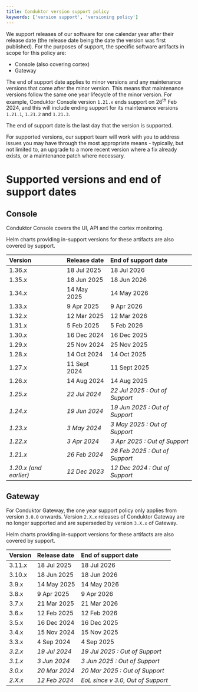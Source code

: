 ```yaml
---
title: Conduktor version support policy
keywords: ['version support', 'versioning policy']
---
```


We support releases of our software for one calendar year after their release date (the release date being the date the version was first published). For the purposes of support, the specific software artifacts in scope for this policy are:

- Console (also covering cortex)
- Gateway

The end of support date applies to minor versions and any maintenance versions that come after the minor version. This means that maintenance versions follow the same one year lifecycle of the minor version. For example, Conduktor Console version `1.21.x` ends support on 26<sup>th</sup> Feb 2024, and this will include ending support for its maintenance versions `1.21.1`, `1.21.2` and `1.21.3`.

The end of support date is the last day that the version is supported.

For supported versions, our support team will work with you to address issues you may have through the most appropriate means - typically, but not limited to, an upgrade to a more recent version where a fix already exists, or a maintenance patch where necessary.

# Supported versions and end of support dates

## Console

Conduktor Console covers the UI, API and the cortex monitoring.

Helm charts providing in-support versions for these artifacts are also covered by support.

| **Version**            | **Release date** | **End of support date**        |
| :--------------------- | :--------------- | :----------------------------- |
| 1.36.x                 | 18 Jul 2025      | 18 Jul 2026                    |
| 1.35.x                 | 18 Jun 2025      | 18 Jun 2026                    |
| 1.34.x                 | 14 May 2025      | 14 May 2026                    |
| 1.33.x                 | 9 Apr 2025       | 9 Apr 2026                     |
| 1.32.x                 | 12 Mar 2025      | 12 Mar 2026                    |
| 1.31.x                 | 5 Feb 2025       | 5 Feb 2026                     |
| 1.30.x                 | 16 Dec 2024      | 16 Dec 2025                    |
| 1.29.x                 | 25 Nov 2024      | 25 Nov 2025                    |
| 1.28.x                 | 14 Oct 2024      | 14 Oct 2025                    |
| 1.27.x                 | 11 Sept 2024     | 11 Sept 2025                   |
| 1.26.x                 | 14 Aug 2024      | 14 Aug 2025                    |
| *1.25.x*               | *22 Jul 2024*    | *22 Jul 2025 : Out of Support* |
| *1.24.x*               | *19 Jun 2024*    | *19 Jun 2025 : Out of Support* |
| *1.23.x*               | *3 May 2024*     | *3 May 2025 : Out of Support*  |
| *1.22.x*               | *3 Apr 2024*     | *3 Apr 2025 : Out of Support*  |
| *1.21.x*               | *26 Feb 2024*    | *26 Feb 2025 : Out of Support* |
| *1.20.x (and earlier)* | *12 Dec 2023*    | *12 Dec 2024 : Out of Support* |

## Gateway

For Conduktor Gateway, the one year support policy only applies from version `3.0.0` onwards. Version `2.X.x` releases of Conduktor Gateway are no longer supported and are superseded by version `3.X.x` of Gateway.

Helm charts providing in-support versions for these artifacts are also covered by support.

| **Version** | **Release date**  | **End of support date**           |
| :---------- | :---------------- | :-------------------------------- |
| 3.11.x      | 18 Jul 2025       | 18 Jul 2026                       |
| 3.10.x      | 18 Jun 2025       | 18 Jun 2026                       |
| 3.9.x       | 14 May 2025       | 14 May 2026                       |
| 3.8.x       | 9 Apr 2025        | 9 Apr 2026                        |
| 3.7.x       | 21 Mar 2025       | 21 Mar 2026                       |
| 3.6.x       | 12 Feb 2025       | 12 Feb 2026                       |
| 3.5.x       | 16 Dec 2024       | 16 Dec 2025                       |
| 3.4.x       | 15 Nov 2024       | 15 Nov 2025                       |
| 3.3.x       | 4 Sep 2024        | 4 Sep 2025                        |
| *3.2.x*     | *19 Jul 2024*     | *19 Jul 2025 : Out of Support*    |
| *3.1.x*     | *3 Jun 2024*      | *3 Jun 2025 : Out of Support*     |
| *3.0.x*     | *20 Mar 2024*     | *20 Mar 2025 : Out of Support*    |
| *2.X.x*     | *12 Feb 2024*     | *EoL since v 3.0, Out of Support* |

